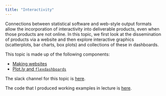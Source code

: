 ```yaml
---
title: "Interactivity"
---
```


Connections between statistical software and web-style output formats allow the incorporation of interactivity into deliverable products, even when those products are not online. In this topic, we first look at the dissemination of products via a website and then explore interactive graphics (scatterplots, bar charts, box plots) and collections of these in dashboards. 

This topic is made up of the following components:

* [Making websites](making_websites.html)
* [Plot.ly and `flexdashboards`](plotly_and_dashboards.html)

The slack channel for this topic is [here](https://p8105fall2019.slack.com/messages/CN6DF7F1B).

The code that I produced working examples in lecture is [here](https://github.com/jeff-goldsmith/example_interactivity).
